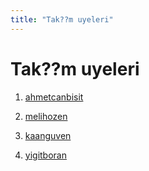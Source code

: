 ```yaml
---
title: "Tak??m uyeleri"
---
```




# Tak??m uyeleri 

1.  [ahmetcanbisit](/takim/ahmetcanbisit.qmd)

2.  [melihozen](/takim/melihozen.qmd)

3.  [kaanguven](/takim/kaanguven.qmd)

4.  [yigitboran](/takim/yigitboran.qmd)
